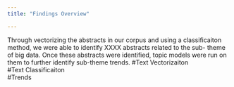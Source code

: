 ```yaml
---
title: "Findings Overview"

---
```

Through vectorizing the abstracts in our corpus and using a classificaiton method, we were able to identify XXXX abstracts related to the sub- theme of big data. Once these abstracts were identified, topic models were run on them to further identify sub-theme trends. 
#Text Vectorizaiton  
#Text Classificaiton  
#Trends  









